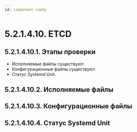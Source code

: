 ```yaml
---
id: component-ready
---
```


# 5.2.1.4.10. ETCD

## 5.2.1.4.10.1. Этапы проверки
- Исполняемые файлы существуют.
- Конфигурационные файлы существуют.
- Статус Systemd Unit.


## 5.2.1.4.10.2. Исполняемые файлы



## 5.2.1.4.10.3. Конфигурационные файлы



## 5.2.1.4.10.4. Статус Systemd Unit
